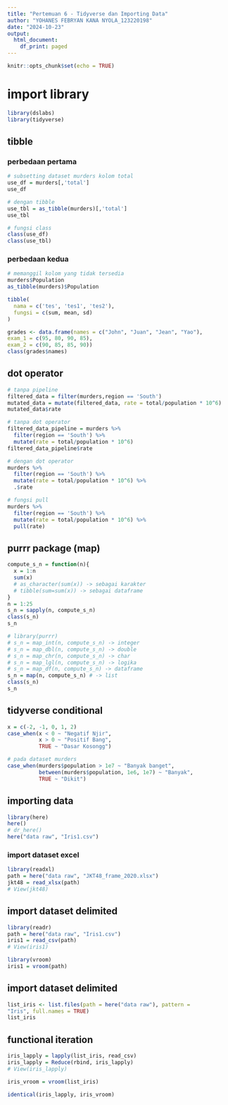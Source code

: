 ```yaml
---
title: "Pertemuan 6 - Tidyverse dan Importing Data"
author: "YOHANES FEBRYAN KANA NYOLA_123220198"
date: "2024-10-23"
output:
  html_document:
    df_print: paged
---
```


```r
knitr::opts_chunk$set(echo = TRUE)
```

# import library

```r
library(dslabs)
library(tidyverse)
```

## tibble

### perbedaan pertama

```r
# subsetting dataset murders kolom total
use_df = murders[,'total']
use_df
```

```r
# dengan tibble
use_tbl = as_tibble(murders)[,'total']
use_tbl
```

```r
# fungsi class
class(use_df)
class(use_tbl)
```

### perbedaan kedua

```r
# memanggil kolom yang tidak tersedia
murders$Population
as_tibble(murders)$Population
```

```r
tibble(
  nama = c('tes', 'tes1', 'tes2'),
  fungsi = c(sum, mean, sd)
)
```

```r
grades <- data.frame(names = c("John", "Juan", "Jean", "Yao"), 
exam_1 = c(95, 80, 90, 85), 
exam_2 = c(90, 85, 85, 90)) 
class(grades$names)
```

## dot operator

```r
# tanpa pipeline
filtered_data = filter(murders,region == 'South')
mutated_data = mutate(filtered_data, rate = total/population * 10^6)
mutated_data$rate

# tanpa dot operator
filtered_data_pipeline = murders %>%
  filter(region == 'South') %>%
  mutate(rate = total/population * 10^6)
filtered_data_pipeline$rate

# dengan dot operator
murders %>%
  filter(region == 'South') %>%
  mutate(rate = total/population * 10^6) %>%
  .$rate

# fungsi pull
murders %>%
  filter(region == 'South') %>%
  mutate(rate = total/population * 10^6) %>%
  pull(rate)

```

## purrr package (map)

```r
compute_s_n = function(n){
  x = 1:n
  sum(x)
  # as_character(sum(x)) -> sebagai karakter
  # tibble(sum=sum(x)) -> sebagai dataframe
}
n = 1:25
s_n = sapply(n, compute_s_n)
class(s_n)
s_n
```

```r
# library(purrr)
# s_n = map_int(n, compute_s_n) -> integer
# s_n = map_dbl(n, compute_s_n) -> double
# s_n = map_chr(n, compute_s_n) -> char
# s_n = map_lgl(n, compute_s_n) -> logika
# s_n = map_df(n, compute_s_n) -> dataframe
s_n = map(n, compute_s_n) # -> list
class(s_n)
s_n
```


## tidyverse conditional

```r
x = c(-2, -1, 0, 1, 2) 
case_when(x < 0 ~ "Negatif Njir",
          x > 0 ~ "Positif Bang",
          TRUE ~ "Dasar Kosongg") 
```

```r
# pada dataset murders
case_when(murders$population > 1e7 ~ "Banyak banget",
          between(murders$population, 1e6, 1e7) ~ "Banyak",
          TRUE ~ "Dikit")
```


## importing data

```r
library(here)
here()
# dr_here()
here("data raw", "Iris1.csv")
```

### import dataset excel

```r
library(readxl)
path = here("data raw", "JKT48_frame_2020.xlsx")
jkt48 = read_xlsx(path)
# View(jkt48)
```

## import dataset delimited

```r
library(readr)
path = here("data raw", "Iris1.csv")
iris1 = read_csv(path)
# View(iris1)

library(vroom)
iris1 = vroom(path)
```

## import dataset delimited

```r
list_iris <- list.files(path = here("data raw"), pattern =
"Iris", full.names = TRUE)
list_iris
```

## functional iteration

```r
iris_lapply = lapply(list_iris, read_csv)
iris_lapply = Reduce(rbind, iris_lapply)
# View(iris_lapply)
```

```r
iris_vroom = vroom(list_iris)

identical(iris_lapply, iris_vroom)
```


